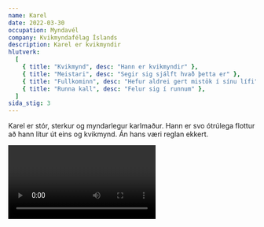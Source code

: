 ```yaml
---
name: Karel
date: 2022-03-30
occupation: Myndavél
company: Kvikmyndafélag Íslands
description: Karel er kvikmyndir
hlutverk:
  [
    { title: "Kvikmynd", desc: "Hann er kvikmyndir" },
    { title: "Meistari", desc: "Segir sig sjálft hvað þetta er" },
    { title: "Fullkominn", desc: "Hefur aldrei gert mistök í sínu lífi" },
    { title: "Runna kall", desc: "Felur sig í runnum" },
  ]
sida_stig: 3
---
```


Karel er stór, sterkur og myndarlegur karlmaður.
Hann er svo ótrúlega flottur að hann lítur út eins og kvikmynd.
Án hans væri reglan ekkert.

<Video id="EZEfN5z8Mlg" />
